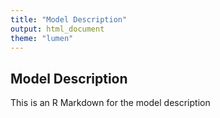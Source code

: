 ```yaml
---
title: "Model Description"
output: html_document
theme: "lumen"
---
```




## Model Description

This is an R Markdown for the model description
